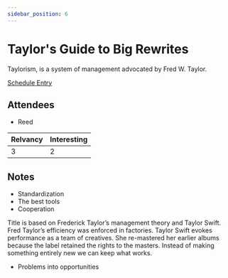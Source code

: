 ```yaml
---
sidebar_position: 6
---
```



# Taylor's Guide to Big Rewrites

Taylorism, is a system of management advocated by Fred W. Taylor.

<Speaker
  name='Andy Croll'
  position="CTO at CoverageBook"
  imageUrl='https://sessionize.com/image/83e6-400o400o2-VuEH418cJnSig47k6EUhxE.jpg'
/>

[Schedule Entry](https://railsconf2023.sessionize.com/session/445621)

## Attendees
* Reed

| Relvancy    | Interesting |
| ----------- | ----------- |
| 3           | 2           |

## Notes

* Standardization
* The best tools
* Cooperation

Title is based on Frederick Taylor’s management theory and Taylor Swift. Fred Taylor’s efficiency was enforced in factories. Taylor Swift evokes performance as a team of creatives. She re-mastered her earlier albums because the label retained the rights to the masters. Instead of making something entirely new we can keep what works.

* Problems into opportunities
